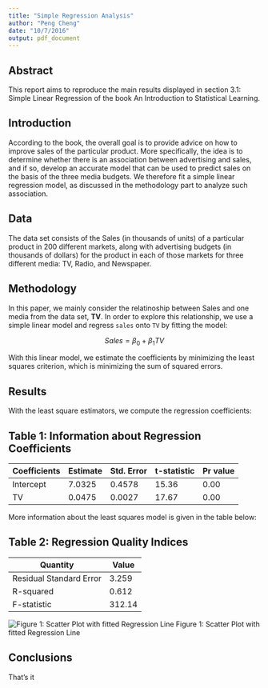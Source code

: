 ```yaml
---
title: "Simple Regression Analysis"
author: "Peng Cheng"
date: "10/7/2016"
output: pdf_document
---
```


## Abstract
This report aims to reproduce the main results displayed in section 3.1: Simple Linear Regression of the book An Introduction to Statistical Learning.


## Introduction
According to the book, the overall goal is to provide advice on how to improve sales of the particular product. More specifically, the idea is to determine whether there is an association between advertising and sales, and if so, develop an accurate model that can be used to predict sales on the basis of the three media budgets. We therefore fit a simple linear regression model, as discussed in the methodology part to analyze such association.


## Data
The data set consists of the Sales (in thousands of units) of a particular product in 200 different markets, along with advertising budgets (in thousands of dollars) for the product in each of those markets for three different media: TV, Radio, and Newspaper.


## Methodology
In this paper, we mainly consider the relatinoship between Sales and one media from the data set, **TV**. In order to explore this relationship, we use a simple linear model and regress `sales` onto `TV` by fitting the model:

$$Sales = \beta_{0} + \beta_{1} TV$$

With this linear model, we estimate the coefficients by minimizing the least squares criterion, which is minimizing the sum of squared errors.

## Results
With the least square estimators, we compute the regression coefficients:


Table 1: Information about Regression Coefficients
------------------------------------------------------------
Coefficients| Estimate | Std. Error | t-statistic | Pr value
------------|----------|------------|-------------|---------
Intercept   | 7.0325   | 0.4578     | 15.36       | 0.00
TV          | 0.0475   | 0.0027     | 17.67       | 0.00

More information about the least squares model is given in the table below:

Table 2: Regression Quality Indices
-------------------------------
Quantity               | Value
-----------------------|-------
Residual Standard Error| 3.259
R-squared              | 0.612
F-statistic            | 312.14


![Figure 1: Scatter Plot with fitted Regression Line](../images/scatterplot-tv-sales.png)
Figure 1: Scatter Plot with fitted Regression Line

## Conclusions
That's it



